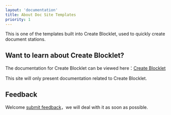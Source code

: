 ```yaml
---
layout: 'documentation'
title: About Doc Site Templates
priority: 1
---
```


This is one of the templates built into Create Blocklet, used to quickly create document stations.

## Want to learn about Create Blocklet?

The documentation for Create Blocklet can be viewed here：[Create Blocklet ](https://www.createblocklet.dev/docs/zh/intro)

This site will only present documentation related to Create Blocklet.

## Feedback

Welcome [submit feedback](https://github.com/blocklet/create-blocklet/issues)，we will deal with it as soon as possible.

